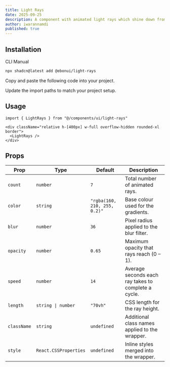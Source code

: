 ```yaml
---
title: Light Rays
date: 2025-09-25
description: A component with animated light rays which shine down from above.
author: iwarannamdi
published: true
---
```


<ComponentPreview name="light-rays-demo" />

## Installation

<Tabs defaultValue="cli">

<TabsList>
  <TabsTrigger value="cli">CLI</TabsTrigger>
  <TabsTrigger value="manual">Manual</TabsTrigger>
</TabsList>
<TabsContent value="cli">

```bash
npx shadcn@latest add @ebonui/light-rays
```

</TabsContent>

<TabsContent value="manual">

<Steps>

<Step>Copy and paste the following code into your project.</Step>

<ComponentSource name="light-rays" />

<Step>Update the import paths to match your project setup.</Step>

</Steps>

</TabsContent>

</Tabs>

## Usage

```tsx showLineNumbers
import { LightRays } from "@/components/ui/light-rays"
```

```tsx showLineNumbers
<div className="relative h-[400px] w-full overflow-hidden rounded-xl border">
  <LightRays />
</div>
```

## Props

| Prop        | Type                  | Default                      | Description                                         |
| ----------- | --------------------- | ---------------------------- | --------------------------------------------------- |
| `count`     | `number`              | `7`                          | Total number of animated rays.                      |
| `color`     | `string`              | `"rgba(160, 210, 255, 0.2)"` | Base colour used for the gradients.                 |
| `blur`      | `number`              | `36`                         | Pixel radius applied to the blur filter.            |
| `opacity`   | `number`              | `0.65`                       | Maximum opacity that rays reach (0 – 1).            |
| `speed`     | `number`              | `14`                         | Average seconds each ray takes to complete a cycle. |
| `length`    | `string \| number`    | `"70vh"`                     | CSS length for the ray height.                      |
| `className` | `string`              | `undefined`                  | Additional class names applied to the wrapper.      |
| `style`     | `React.CSSProperties` | `undefined`                  | Inline styles merged into the wrapper.              |
